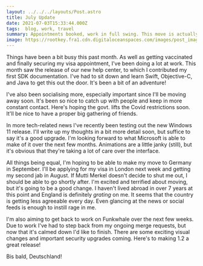 ```yaml
---
layout: ../../../layouts/Post.astro
title: July Update
date: 2021-07-03T15:33:44.000Z
tags:  blog, work, travel
summary: Appointments booked, work in full swing. This move is actually happening!
image: https://rootkey.fra1.cdn.digitaloceanspaces.com/images/post_images/berlin.webp
---
```


Things have been a bit busy this past month. As well as getting vaccinated and finally securing my visa appointment, I've been doing a lot at work. This month saw the release of our new help center, to which I contributed my first SDK documentation. I've had to sit down and learn Swift, Objective-C, and Java to get this out the door. It's been a bit of an adventure!

I've also been socialising more, especially important since I'll be moving away soon. It's been so nice to catch up with people and keep in more constant contact. Here's hoping the govt. lifts the Covid restrictions soon. It'll be nice to have a proper big gathering of friends.

In more tech-related news I've recently been testing out the new Windows 11 release. I'll write up my thoughts in a bit more detail soon, but suffice to say it's a good upgrade. I'm looking forward to what Microsoft is able to make of it over the next few months. Animations are a little janky (still), but it's obvious that they're taking a lot of care over the interface.

All things being equal, I'm hoping to be able to make my move to Germany in September. I'll be applying for my visa in London next week and getting my second jab in August. If Mutti Merkel doesn't decide to shut me out, I should be able to go shortly after. I'm excited and terrified about moving, but it's going to be a good change. I haven't lived abroad in over 7 years at this point and England is definitely *grating* on me. It seems that the country is getting less agreeable every day. Even glancing at the news or social feeds is enough to instill rage in me.

I'm also aiming to get back to work on Funkwhale over the next few weeks. Due to work I've had to step back from my ongoing merge requests, but now that it's calmed down I'd like to finish. There are some exciting visual changes and important security upgrades coming. Here's to making 1.2 a great release!

Bis bald, Deutschland!
